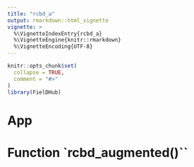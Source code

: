 ```yaml
---
title: "rcbd_a"
output: rmarkdown::html_vignette
vignette: >
  %\VignetteIndexEntry{rcbd_a}
  %\VignetteEngine{knitr::rmarkdown}
  %\VignetteEncoding{UTF-8}
---
```


```r
knitr::opts_chunk$set(
  collapse = TRUE,
  comment = "#>"
)
library(FielDHub)
```

# App

# Function `rcbd_augmented()``
